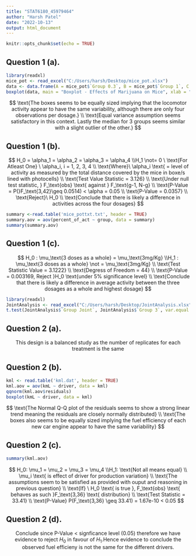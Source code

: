 ```yaml
---
title: "STAT6180_45979464"
author: "Harsh Patel"
date: "2022-10-13"
output: html_document
---
```


```r
knitr::opts_chunk$set(echo = TRUE)
```

## Question 1 (a).
```r
library(readxl)
mice_pot <- read_excel("C:/Users/harsh/Desktop/mice_pot.xlsx")
data <- data.frame(A = mice_pot$`Group 0.3`, B = mice_pot$`Group 1`, C = mice_pot$`Group 3`, D = mice_pot$`Group VEH`)
boxplot(data, main = "Boxplot - Effects of Marijuana on Mice", xlab = "Treatment Groups", ylab = "Locomotor Activity")
```
$$
\text{The boxes seems to be equally sized implying that the locomotor activity appear to have the same variability, although there are only four observations per dosage.}
\\ \text{Equal variance assumption seems satisfactory in this context. Lastly the median for 3 groups seems similar with a slight outlier of the other.}
$$

## Question 1 (b).
$$
H_0 = \alpha_1 = \alpha_2 = \alpha_3 = \alpha_4
\\H_1 \not= 0 \ \text{For Atleast One} \  \alpha_i, i = 1, 2, 3, 4
\\ \text{Where}\ \alpha_i \text{ = level of activity as measured by the total distance covered by the mice in boxe/s lined with photocells}
\\ \text{Test Value Statistic = 3.126}
\\ \text{Under null test statistic, } F_\text{obs} \text{ against } F_\text{g-1, N-g}
\\ \text{P-Value = P(}F_\text{3,42}\geq 0.0514) < \alpha = 0.05
\\ \text{P-Value = 0.0357}
\\ \text{Reject}\ H_0
\\ \text{Conclude that there is likely a difference in activities across the four dosages}
$$
```r
summary <-read.table('mice_pottxt.txt', header = TRUE)
summary.aov = aov(percent_of_act ~ group, data = summary)
summary(summary.aov)
```

## Question 1 (c).
$$
H_0 : \mu_\text{3 doses as a whole} = \mu_\text{3mg/Kg}
\\H_1 : \mu_\text{3 doses as a whole} \not = \mu_\text{3mg/Kg}
\\ \text{Test Statistic Value = 3.1222}
\\ \text{Degress of Freedom = 44}
\\ \text{P-Value = 0.003169, Reject }H_0 \text{under 5% significance level}
\\ \text{Conclude that there is likely a difference in average activity between the three dosages as a whole and highest dosage}
$$
```r
library(readxl)
JointAnalysis <- read_excel("C:/Users/harsh/Desktop/JointAnalysis.xlsx")
t.test(JointAnalysis$`Group Joint`, JointAnalysis$`Group 3`, var.equal = TRUE)
```
## Question 2 (a).
$$
\text{This design is a balanced study as the number of replicates for each treatment is the same}
$$

## Question 2 (b).
```r
kml <- read.table('kml.dat', header = TRUE)
kml.aov = aov(kmL ~ driver, data = kml)
qqnorm(kml.aov$residuals)
boxplot(kmL ~ driver, data = kml)
```
$$
\text{The Normal Q-Q plot of the residuals seems to show a strong linear trend meaning the residuals are closely normally distributed}
\\ \text{The boxes also seems to be equally sized implying the fuel efficiency of each new car engine appear to have the same variability}
$$

## Question 2 (c).
```r
summary(kml.aov)
```
$$
H_0: \mu_1 = \mu_2 = \mu_3 = \mu_4
\\H_1: \text{Not all means equal}
\\ \mu_i \text{ is effect of driver for production variation}
\\ \text{The assumptions seem to be satisfied as provided with ouput and reasoning in previous question}
\\ \text{If} \ H_0 \text{ is true }, F_\text{obs} \text{ behaves as such }F_\text{3,36} \text{ distribution}
\\ \text{Test Statistic = 33.41}
\\ \text{P-Value} P(F_\text{3,36} \geq 33.41) = 1.67e-10 < 0.05
$$

## Question 2 (d).

$$
\text{Conclude since P-Value < signficance level (0.05) therefore we have evidence to reject } H_0 \text{ in favour of } H_1. \text{Hence evidence to conclude the observed fuel efficieny is not the same for the different drivers.}
$$